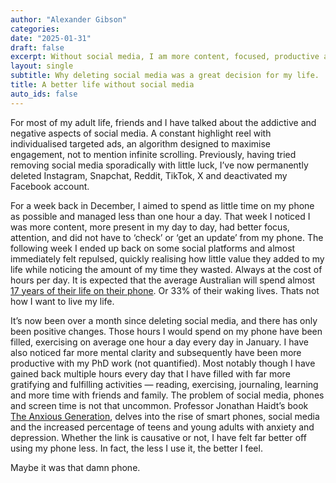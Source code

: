 ```yaml
---
author: "Alexander Gibson"
categories:
date: "2025-01-31"
draft: false
excerpt: Without social media, I am more content, focused, productive and I don't plan on getting it back.
layout: single
subtitle: Why deleting social media was a great decision for my life.
title: A better life without social media
auto_ids: false
---
```

For most of my adult life, friends and I have talked about the addictive and negative aspects of social media. A constant highlight reel with individualised targeted ads, an algorithm designed to maximise engagement, not to mention infinite scrolling. Previously, having tried removing social media sporadically with little luck, I’ve now permanently deleted Instagram, Snapchat, Reddit, TikTok, X and deactivated my Facebook account. 

For a week back in December, I aimed to spend as little time on my phone as possible and managed less than one hour a day. That week I noticed I was more content, more present in my day to day, had better focus, attention, and did not have to ‘check’ or ‘get an update’ from my phone. The following week I ended up back on some social platforms and almost immediately felt repulsed, quickly realising how little value they added to my life while noticing the amount of my time they wasted. Always at the cost of hours per day. It is expected that the average Australian will spend almost [17 years of their life on their phone](https://www.reviews.org/au/mobile/aussie-screentime-in-a-lifetime/). Or 33% of their waking lives. Thats not how I want to live my life. 

It’s now been over a month since deleting social media, and there has only been positive changes. Those hours I would spend on my phone have been filled, exercising on average one hour a day every day in January. I have also noticed far more mental clarity and subsequently have been more productive with my PhD work (not quantified). Most notably though I have gained back multiple hours every day that I have filled with far more gratifying and fulfilling activities — reading, exercising, journaling, learning and more time with friends and family. The problem of social media, phones and screen time is not that uncommon. Professor Jonathan Haidt’s book [The Anxious Generation](https://www.penguin.com.au/books/the-anxious-generation-9781802063271), delves into the rise of smart phones, social media and the increased percentage of teens and young adults with anxiety and depression. Whether the link is causative or not, I have felt far better off using my phone less. In fact, the less I use it, the better I feel.

Maybe it was that damn phone.
